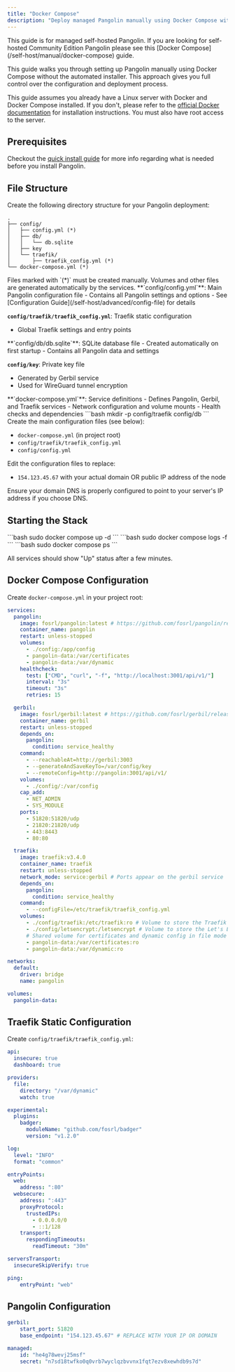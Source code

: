 ```yaml
---
title: "Docker Compose"
description: "Deploy managed Pangolin manually using Docker Compose without the automated installer"
---
```


<Tip>
This guide is for managed self-hosted Pangolin. If you are looking for self-hosted Community Edition Pangolin please see this [Docker Compose](/self-host/manual/docker-compose) guide.
</Tip>

This guide walks you through setting up Pangolin manually using Docker Compose without the automated installer. This approach gives you full control over the configuration and deployment process.

This guide assumes you already have a Linux server with Docker and Docker Compose installed. If you don't, please refer to the [official Docker documentation](https://docs.docker.com/get-docker/) for installation instructions. You must also have root access to the server.

## Prerequisites

Checkout the [quick install guide](self-host/quick-install-managed) for more info regarding what is needed before you install Pangolin.

## File Structure

Create the following directory structure for your Pangolin deployment:

```
.
├── config/
│   ├── config.yml (*)
│   ├── db/
│   │   └── db.sqlite
│   ├── key
│   └── traefik/
│       ├── traefik_config.yml (*)
└── docker-compose.yml (*)
```

<Info>
Files marked with `(*)` must be created manually. Volumes and other files are generated automatically by the services.
</Info>

<AccordionGroup>
<Accordion title="Configuration Files">
  **`config/config.yml`**: Main Pangolin configuration file
  - Contains all Pangolin settings and options
  - See [Configuration Guide](/self-host/advanced/config-file) for details
  
  **`config/traefik/traefik_config.yml`**: Traefik static configuration
  - Global Traefik settings and entry points
</Accordion>

<Accordion title="Generated Files">
  **`config/db/db.sqlite`**: SQLite database file
  - Created automatically on first startup
  - Contains all Pangolin data and settings
  
  **`config/key`**: Private key file
  - Generated by Gerbil service
  - Used for WireGuard tunnel encryption
</Accordion>

<Accordion title="Docker Files">
  **`docker-compose.yml`**: Service definitions
  - Defines Pangolin, Gerbil, and Traefik services
  - Network configuration and volume mounts
  - Health checks and dependencies
</Accordion>
</AccordionGroup>

<Steps>
<Step title="Create configuration directory">
  ```bash
  mkdir -p config/traefik config/db
  ```
</Step>

<Step title="Create configuration files">
  Create the main configuration files (see below):
  
  - `docker-compose.yml` (in project root)
  - `config/traefik/traefik_config.yml`
  - `config/config.yml`
</Step>

<Step title="Update domain">
  Edit the configuration files to replace:
  
  - `154.123.45.67` with your actual domain OR public IP address of the node 
  
  <Warning>
  Ensure your domain DNS is properly configured to point to your server's IP address if you choose DNS.
  </Warning>
</Step>
</Steps>

## Starting the Stack

<Steps>
<Step title="Start the services">
  ```bash
  sudo docker compose up -d
  ```
</Step>

<Step title="Monitor startup">
  ```bash
  sudo docker compose logs -f
  ```
</Step>

<Step title="Verify services">
  ```bash
  sudo docker compose ps
  ```
  
  All services should show "Up" status after a few minutes.
</Step>
</Steps>

## Docker Compose Configuration

Create `docker-compose.yml` in your project root:

```yaml title="docker-compose.yml"
services:
  pangolin:
    image: fosrl/pangolin:latest # https://github.com/fosrl/pangolin/releases
    container_name: pangolin
    restart: unless-stopped
    volumes:
      - ./config:/app/config
      - pangolin-data:/var/certificates
      - pangolin-data:/var/dynamic
    healthcheck:
      test: ["CMD", "curl", "-f", "http://localhost:3001/api/v1/"]
      interval: "3s"
      timeout: "3s"
      retries: 15

  gerbil:
    image: fosrl/gerbil:latest # https://github.com/fosrl/gerbil/releases
    container_name: gerbil
    restart: unless-stopped
    depends_on:
      pangolin:
        condition: service_healthy
    command:
      - --reachableAt=http://gerbil:3003
      - --generateAndSaveKeyTo=/var/config/key
      - --remoteConfig=http://pangolin:3001/api/v1/
    volumes:
      - ./config/:/var/config
    cap_add:
      - NET_ADMIN
      - SYS_MODULE
    ports:
      - 51820:51820/udp
      - 21820:21820/udp
      - 443:8443
      - 80:80

  traefik:
    image: traefik:v3.4.0
    container_name: traefik
    restart: unless-stopped
    network_mode: service:gerbil # Ports appear on the gerbil service
    depends_on:
      pangolin:
        condition: service_healthy
    command:
      - --configFile=/etc/traefik/traefik_config.yml
    volumes:
      - ./config/traefik:/etc/traefik:ro # Volume to store the Traefik configuration
      - ./config/letsencrypt:/letsencrypt # Volume to store the Let's Encrypt certificates
      # Shared volume for certificates and dynamic config in file mode
      - pangolin-data:/var/certificates:ro
      - pangolin-data:/var/dynamic:ro

networks:
  default:
    driver: bridge
    name: pangolin

volumes:
  pangolin-data:
```

## Traefik Static Configuration

Create `config/traefik/traefik_config.yml`:

```yaml title="config/traefik/traefik_config.yml"
api:
  insecure: true
  dashboard: true

providers:
  file:
    directory: "/var/dynamic"
    watch: true

experimental:
  plugins:
    badger:
      moduleName: "github.com/fosrl/badger"
      version: "v1.2.0"

log:
  level: "INFO"
  format: "common"

entryPoints:
  web:
    address: ":80"
  websecure:
    address: ":443"
    proxyProtocol:
      trustedIPs:
        - 0.0.0.0/0
        - ::1/128
    transport:
      respondingTimeouts:
        readTimeout: "30m"

serversTransport:
  insecureSkipVerify: true

ping:
    entryPoint: "web"
```

## Pangolin Configuration

```yaml title="config/config.yml"
gerbil:
    start_port: 51820
    base_endpoint: "154.123.45.67" # REPLACE WITH YOUR IP OR DOMAIN

managed:
    id: "he4g78wevj25msf"
    secret: "n7sd18twfko0q0vrb7wyclqzbvvnx1fqt7ezv8xewhdb9s7d"
```

